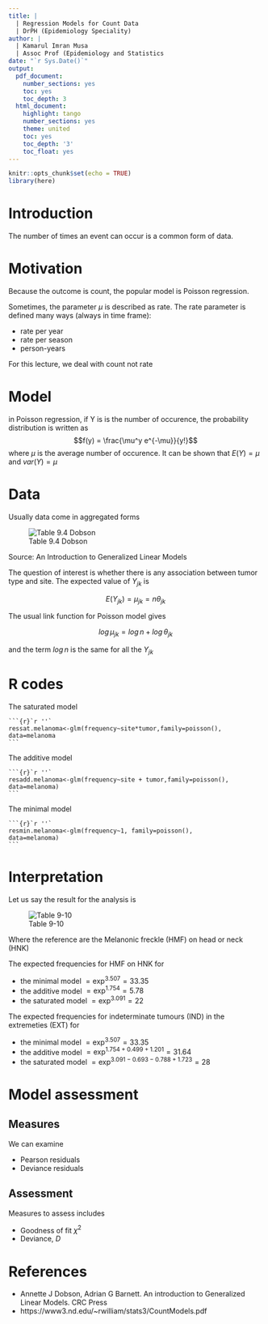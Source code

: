 ---
title: |
  | Regression Models for Count Data
  | DrPH (Epidemiology Speciality)
author: |
  | Kamarul Imran Musa
  | Assoc Prof (Epidemiology and Statistics
date: "`r Sys.Date()`"
output:
  pdf_document:
    number_sections: yes
    toc: yes
    toc_depth: 3
  html_document:
    highlight: tango
    number_sections: yes
    theme: united
    toc: yes
    toc_depth: '3'
    toc_float: yes
---

\newpage


```{r setup, include=FALSE}
knitr::opts_chunk$set(echo = TRUE)
library(here)
```

# Introduction

The number of times an event can occur is a common form of data.

# Motivation

Because the outcome is count, the popular model is Poisson regression. 

Sometimes, the parameter $\mu$ is described as rate. The rate parameter is defined many ways (always in time frame):

- rate per year
- rate per season
- person-years

For this lecture, we deal with count not rate 

# Model

in Poisson regression, if Y is is the number of occurence, the probability distribution is written as 
$$f(y) = \frac{\mu^y e^{-\mu}}{y!}$$
where $\mu$ is the average number of occurence. It can be shown that $E(Y) = \mu$ and $var(Y)=\mu$

# Data

Usually data come in aggregated forms

![Table 9.4 Dobson](tab94.JPG)

Source: An Introduction to Generalized Linear Models 

The question of interest is whether there is any association between tumor type and site. The expected value of $Y_{jk}$ is

$$E(Y_{jk})= \mu_{jk} = n\theta_{jk}$$

The usual link function for Poisson model gives

$$log \, \mu_{jk}=log \, n + log \, \theta_{jk}$$

and the term $log \, n$ is the same for all the $Y_{jk}$

# R codes

The saturated model

````
```{r}`r ''`
ressat.melanoma<-glm(frequency~site*tumor,family=poisson(),
data=melanoma
```
````

The additive model

````
```{r}`r ''` 
resadd.melanoma<-glm(frequency~site + tumor,family=poisson(),
data=melanoma)
```
````

The minimal model

````
```{r}`r ''`
resmin.melanoma<-glm(frequency~1, family=poisson(),
data=melanoma)
```
````

# Interpretation

Let us say the result for the analysis is 

![Table 9-10](tab9-10.PNG)

Where the reference are the Melanonic freckle (HMF) on head or neck (HNK)

The expected frequencies for HMF on HNK for

- the minimal model $=\exp^{3.507}= 33.35$
- the additive model $=\exp^{1.754}= 5.78$
- the saturated model $=\exp^{3.091}= 22$

The expected frequencies for indeterminate tumours (IND) in the extremeties (EXT) for

- the minimal model $=\exp^{3.507}= 33.35$
- the additive model $=\exp^{1.754 + 0.499 + 1.201}= 31.64$
- the saturated model $=\exp^{3.091 - 0.693 - 0.788 + 1.723}= 28$


# Model assessment

## Measures

We can examine

- Pearson residuals
- Deviance residuals

## Assessment

Measures to assess includes

- Goodness of fit $\chi^2$
- Deviance, $D$

# References

- Annette J Dobson, Adrian G Barnett. An introduction to Generalized Linear Models. CRC Press
- https://www3.nd.edu/~rwilliam/stats3/CountModels.pdf

